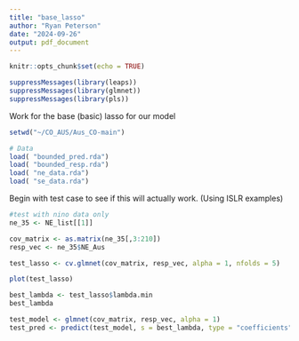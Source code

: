 ---
title: "base_lasso"
author: "Ryan Peterson"
date: "2024-09-26"
output: pdf_document
---

```{r setup, include=FALSE}
knitr::opts_chunk$set(echo = TRUE)
```


```{r library}
suppressMessages(library(leaps))
suppressMessages(library(glmnet))
suppressMessages(library(pls))
```

Work for the base (basic) lasso for our model

```{r data_import}
setwd("~/CO_AUS/Aus_CO-main")

# Data
load( "bounded_pred.rda")
load( "bounded_resp.rda")
load( "ne_data.rda")
load( "se_data.rda")
```

Begin with test case to see if this will actually work.
(Using ISLR examples)

```{r}
#test with nino data only
ne_35 <- NE_list[[1]]

cov_matrix <- as.matrix(ne_35[,3:210])
resp_vec <- ne_35$NE_Aus

test_lasso <- cv.glmnet(cov_matrix, resp_vec, alpha = 1, nfolds = 5)

plot(test_lasso)

best_lambda <- test_lasso$lambda.min
best_lambda

test_model <- glmnet(cov_matrix, resp_vec, alpha = 1)
test_pred <- predict(test_model, s = best_lambda, type = "coefficients")
```


